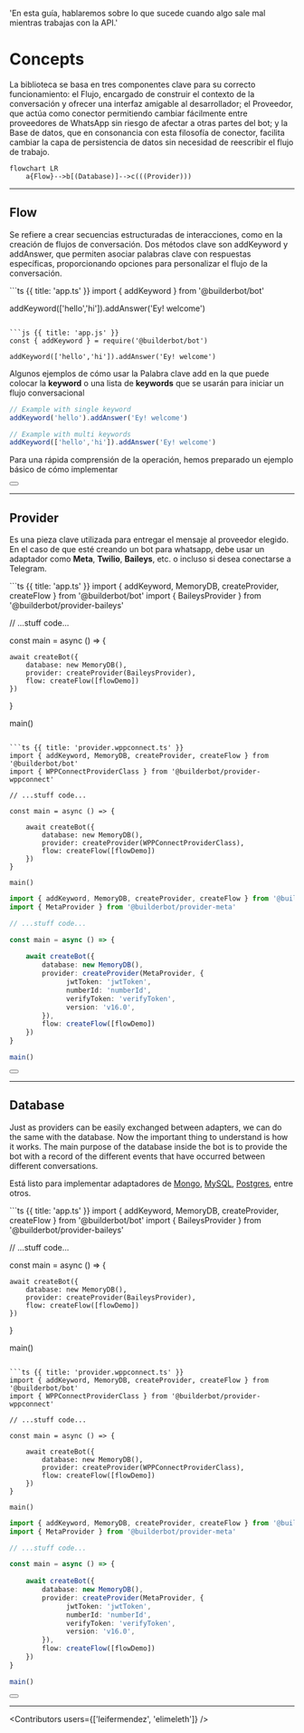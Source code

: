 
  'En esta guía, hablaremos sobre lo que sucede cuando algo sale mal mientras trabajas con la API.'

# Concepts

La biblioteca se basa en tres componentes clave para su correcto funcionamiento: el Flujo, encargado de construir el contexto de la conversación y ofrecer una interfaz amigable al desarrollador; el Proveedor, que actúa como conector permitiendo cambiar fácilmente entre proveedores de WhatsApp sin riesgo de afectar a otras partes del bot; y la Base de datos, que en consonancia con esta filosofía de conector, facilita cambiar la capa de persistencia de datos sin necesidad de reescribir el flujo de trabajo.

```mermaid
flowchart LR
    a{Flow}-->b[(Database)]-->c(((Provider)))
```

---

## Flow

Se refiere a crear secuencias estructuradas de interacciones, como en la creación de flujos de conversación. Dos métodos clave son addKeyword y addAnswer, que permiten asociar palabras clave con respuestas específicas, proporcionando opciones para personalizar el flujo de la conversación.

<CodeGroup>
```ts {{ title: 'app.ts' }}
import { addKeyword } from '@builderbot/bot'

addKeyword(['hello','hi']).addAnswer('Ey! welcome')
```

```js {{ title: 'app.js' }}
const { addKeyword } = require('@builderbot/bot') 

addKeyword(['hello','hi']).addAnswer('Ey! welcome')
```
</CodeGroup>



Algunos ejemplos de cómo usar la Palabra clave add en la que puede colocar la __keyword__ o una lista de __keywords__ que se usarán para iniciar un flujo conversacional


```ts
// Example with single keyword
addKeyword('hello').addAnswer('Ey! welcome')

// Example with multi keywords
addKeyword(['hello','hi']).addAnswer('Ey! welcome')
```

Para una rápida comprensión de la operación, hemos preparado un ejemplo básico de cómo implementar

<div className="not-prose aling-block">
  <Button
    href="/uses-cases"
    variant="text"
    arrow="right"
    children="View more examples"
  />
</div>

---

## Provider

Es una pieza clave utilizada para entregar el mensaje al proveedor elegido. En el caso de que esté creando un bot para whatsapp, debe usar un adaptador como __Meta__, __Twilio__, __Baileys__, etc. o incluso si desea conectarse a Telegram.


<CodeGroup>
```ts {{ title: 'app.ts' }}
import { addKeyword, MemoryDB, createProvider, createFlow } from '@builderbot/bot'
import { BaileysProvider } from '@builderbot/provider-baileys'

// ...stuff code...

const main = async () => {
    
    await createBot({
        database: new MemoryDB(),
        provider: createProvider(BaileysProvider),
        flow: createFlow([flowDemo])
    })
}

main()
```

```ts {{ title: 'provider.wppconnect.ts' }}
import { addKeyword, MemoryDB, createProvider, createFlow } from '@builderbot/bot'
import { WPPConnectProviderClass } from '@builderbot/provider-wppconnect'

// ...stuff code...

const main = async () => {
    
    await createBot({
        database: new MemoryDB(),
        provider: createProvider(WPPConnectProviderClass),
        flow: createFlow([flowDemo])
    })
}

main()
```

```ts {{ title: 'provider.meta.ts' }}
import { addKeyword, MemoryDB, createProvider, createFlow } from '@builderbot/bot'
import { MetaProvider } from '@builderbot/provider-meta'

// ...stuff code...

const main = async () => {
    
    await createBot({
        database: new MemoryDB(),
        provider: createProvider(MetaProvider, {
              jwtToken: 'jwtToken',
              numberId: 'numberId',
              verifyToken: 'verifyToken',
              version: 'v16.0',
        }),
        flow: createFlow([flowDemo])
    })
}

main()
```
</CodeGroup>

<div className="not-prose aling-block">
  <Button
    href="/providers"
    variant="text"
    arrow="right"
    children="More information about the providers "
  />
</div>

---

## Database

Just as providers can be easily exchanged between adapters, we can do the same with the database. Now the important thing to understand is how it works. The main purpose of the database inside the bot is to provide the bot with a record of the different events that have occurred between different conversations.

Está listo para implementar adaptadores de [Mongo](/databases#mongo), [MySQL](/databases#my-sql), [Postgres](/databases#postgres), entre otros.

<CodeGroup>
```ts {{ title: 'app.ts' }}
import { addKeyword, MemoryDB, createProvider, createFlow } from '@builderbot/bot'
import { BaileysProvider } from '@builderbot/provider-baileys'

// ...stuff code...

const main = async () => {
    
    await createBot({
        database: new MemoryDB(),
        provider: createProvider(BaileysProvider),
        flow: createFlow([flowDemo])
    })
}

main()
```

```ts {{ title: 'provider.wppconnect.ts' }}
import { addKeyword, MemoryDB, createProvider, createFlow } from '@builderbot/bot'
import { WPPConnectProviderClass } from '@builderbot/provider-wppconnect'

// ...stuff code...

const main = async () => {
    
    await createBot({
        database: new MemoryDB(),
        provider: createProvider(WPPConnectProviderClass),
        flow: createFlow([flowDemo])
    })
}

main()
```

```ts {{ title: 'provider.meta.ts' }}
import { addKeyword, MemoryDB, createProvider, createFlow } from '@builderbot/bot'
import { MetaProvider } from '@builderbot/provider-meta'

// ...stuff code...

const main = async () => {
    
    await createBot({
        database: new MemoryDB(),
        provider: createProvider(MetaProvider, {
              jwtToken: 'jwtToken',
              numberId: 'numberId',
              verifyToken: 'verifyToken',
              version: 'v16.0',
        }),
        flow: createFlow([flowDemo])
    })
}

main()
```
</CodeGroup>

<div className="not-prose aling-block">
  <Button
    href="/databases"
    variant="text"
    arrow="right"
    children="More information about the databases "
  />
</div>

----

<Guides />

<Resources />

<Contributors users={['leifermendez', 'elimeleth']} />
